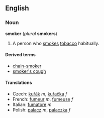 ==English==
===Noun===
'''smoker''' (''plural'' '''smokers''')

#A person who [[smoke]]s [[tobacco]] habitually.

====Derived terms====
*[[chain-smoker]]
*[[smoker's cough]]

====Translations====
*Czech: [[kuřák]] ''m'', [[kuřačka]] ''f''
*French: [[fumeur]] ''m'', [[fumeuse]] ''f''
*Italian: [[fumatore]] ''m''
*Polish: [[palacz]] ''m'', [[palaczka]] ''f''